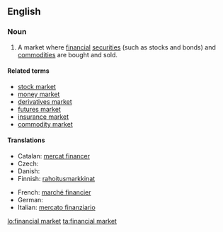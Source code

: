 {{wikipedia}}
==English==

===Noun===
{{en-noun|s|head=[[financial]] [[market]]}}

# A market where [[financial]] [[securities]] (such as stocks and bonds) and [[commodity|commodities]] are bought and sold.

====Related terms====
* [[stock market]]
* [[money market]]
* [[derivatives market]]
* [[futures market]]
* [[insurance market]]
* [[commodity market]]

====Translations====
{{trans-top|financial market}}
* Catalan: [[mercat financer]]
* Czech: {{t-|cs|finanční trh|m}}
* Danish: {{t-|da|finansmarked|n}}
* Finnish: [[rahoitus]][[markkina]]t
{{trans-mid}}
* French: [[marché financier]]
* German: {{t+|de|Finanzmarkt|m}}
* Italian: [[mercato finanziario]] {{g|m}}
{{trans-bottom}}

[[lo:financial market]]
[[ta:financial market]]